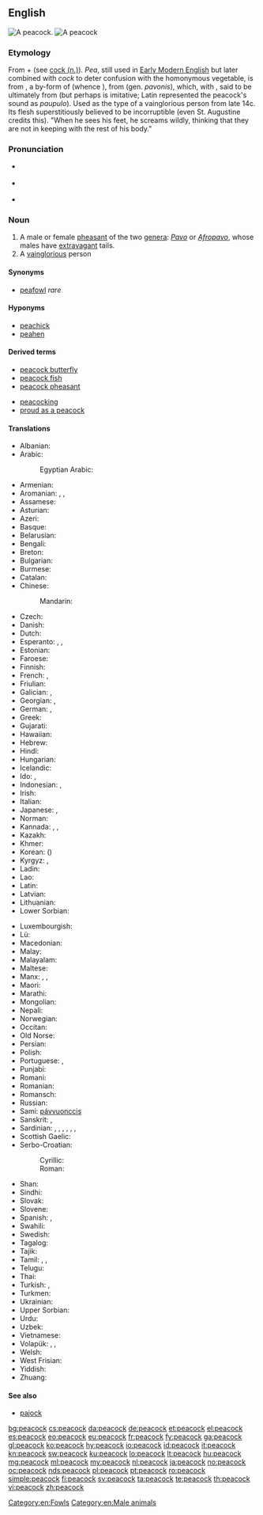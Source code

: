 ==English==
{{wikipedia}}
[[Image:Pfau imponierend.jpg|thumb|A peacock.]]
[[Image:Peacock_small.jpg|thumb|A peacock]]

===Etymology===
From {{etyl|enm|en}} {{m|enm|pea||peacock}} + {{m|enm|coc}} (see [[cock#Noun|cock (n.)]]). ''Pea'', still used in [[w:Early Modern English|Early Modern English]] but later combined with ''cock'' to deter confusion with the homonymous vegetable, is from {{etyl|ang|en}} {{m|ang|pēa||peafowl}}, a by-form of {{etyl|ang|en}} {{m|ang|pāwa||peafowl}} (whence {{etyl|enm|-}} {{m|enm|po||peacock}}), from {{etyl|la|en}} {{m|la|pavo}} (gen. ''pavonis''), which, with {{etyl|grc|-}} {{m|grc|ταώς}}, said to be ultimately from {{etyl|ta|en}} {{m|ta|தோகை}} (but perhaps is imitative; Latin represented the peacock's sound as ''paupulo''). Used as the type of a vainglorious person from late 14c. Its flesh superstitiously believed to be incorruptible (even St. Augustine credits this). "When he sees his feet, he screams wildly, thinking that they are not in keeping with the rest of his body."

===Pronunciation===
* {{a|GenAm}} {{IPA|/ˈpikɑk/|lang=en}}
* {{a|RP}} {{IPA|/ˈpiːkɒk/|lang=en}}
* {{audio|en-us-peacock.ogg|Audio (US)|lang=en}}

===Noun===
{{en-noun}}

# A male or female [[pheasant]] of the two [[genera]]: ''[[Pavo]]'' or ''[[Afropavo]]'', whose males have [[extravagant]] tails.
# A [[vainglorious]] person

====Synonyms====
* [[peafowl]] ''rare''

====Hyponyms====
* [[peachick]]
* [[peahen]]

====Derived terms====
{{der-top}}
* [[peacock butterfly]]
* [[peacock fish]]
* [[peacock pheasant]]
{{der-mid}}
* [[peacocking]]
* [[proud as a peacock]]
{{der-bottom}}

====Translations====
{{trans-top|bird}}
* Albanian: {{t+|sq|pallua|m}}
* Arabic: {{t|ar|طَاوُوس|m}}
*: Egyptian Arabic: {{t|arz|طاووس|m|tr=ṭāwūs|sc=Arab}}
* Armenian: {{t+|hy|սիրամարգ}}
* Aromanian: {{t|rup|pãun}}, {{t|rup|piunar|m}}, {{t|rup|pionel|m}}
* Assamese: {{t|as|ম’ৰা|sc=Beng}}
* Asturian: {{t|ast|pavu|m}}
* Azeri: {{t|az|tovuz}}
* Basque: {{t|eu|pauma}}
* Belarusian: {{t|be|паўлі́н|m|sc=Cyrl}}
* Bengali: {{t|bn|ময়ুর|tr=môẏur|sc=Beng}}
* Breton: {{t+|br|paun}}
* Bulgarian: {{t+|bg|пау́н|m}}
* Burmese: {{t+|my|ဒေါင်း|sc=Mymr}}
* Catalan: {{t+|ca|paó}}
* Chinese:
*: Mandarin: {{t+|cmn|孔雀|tr=kǒngquè|sc=Hani}}
* Czech: {{t+|cs|páv|m}}
* Danish: {{t+|da|påfugl|c}}
* Dutch: {{t+|nl|pauw|m}}
* Esperanto: {{qualifier|♂♀}} {{t|eo|pavo}}, {{qualifier|♂}} {{t|eo|virpavo}}, {{qualifier|neologism ♂}} {{t|eo|paviĉo}}
* Estonian: {{t|et|paabulind}}
* Faroese: {{t|fo|páfuglur|m}}
* Finnish: {{t+|fi|riikinkukko}}
* French: {{t+|fr|paon|m}}, {{t+|fr|paonne|f}}
* Friulian: {{t|fur|pavon|m}}
* Galician: {{t+|gl|pavo real}}, {{t|gl|pavón|m}}
* Georgian: {{t|ka|ფარშევანგი}}, {{t|ka|ფარშავანგი|sc=Geor}}
* German: {{qualifier|♂♀}} {{t+|de|Pfau|m}}, {{qualifier|♂}} {{t|de|Pfauhahn|m}}
* Greek: {{t+|el|παγώνι|n}}
* Gujarati: {{t|gu|મોર|sc=Gujr}}
* Hawaiian: {{t|haw|pikake}}
* Hebrew: {{t+|he|טַוָּס|tr=tavás}}
* Hindi: {{t|hi|मोर|m|sc=Deva}}
* Hungarian: {{t+|hu|páva}}
* Icelandic: {{t|is|páfugl|m}}
* Ido: {{qualifier|♂♀}} {{t+|io|pavono}}, {{qualifier|♂}} {{t+|io|pavonulo}}
* Indonesian: {{t|id|merak jantan}}, {{t+|id|merak}}
* Irish: {{t+|ga|péacóg}}
* Italian: {{t+|it|pavone}}
* Japanese: {{t+|ja|孔雀|tr=くじゃく, kujaku|sc=Jpan}}, {{t|ja|ピーコック|tr=pīkokku|sc=Jpan}}
* Norman: {{t|nrf|paon|m}}
* Kannada: {{t+|kn|ನವಿಲು}}, {{t+|kn|ಮಯೂರ}}, {{t+|kn|ಕೇಕಿ}}
* Kazakh: {{t|kk|тауыс|sc=Cyrl}}
* Khmer: {{t+|km|ក្ងោក|tr=kŋaok|sc=Khmr}}
* Korean: {{t+|ko|공작|tr=gong-jak|sc=Kore}} ({{t+|ko|孔雀|sc=Kore}})
* Kyrgyz: {{t+|ky|тоос|sc=Cyrl}}, {{t|ky|павлин|sc=Cyrl}}
* Ladin: {{t|lld|pavon}}
* Lao: {{t|lo|ກຸໂງກ|sc=Laoo}}
* Latin: {{t+|la|Pavo cristatus|m}}
* Latvian: {{t|lv|pāvs|m}}
* Lithuanian: {{t+|lt|povas|m}}
* Lower Sorbian: {{t|dsb|paw}}
{{trans-mid}}
* Luxembourgish: {{t+|lb|Pohunn|m}}
* Lü: {{t|khb|ᦓᦷᧅᦍᦞᦳᧂ}}
* Macedonian: {{t|mk|паун|m}}
* Malay: {{t|ms|merak}}
* Malayalam: {{t|ml|മയില്‍}}
* Maltese: {{t|mt|pagun|m}}
* Manx: {{t|gv|kellagh eairkagh|m}} {{qualifier|male only}}, {{t|gv|peacock|m}}, {{t|gv|kellagh aalin|m}}
* Maori: {{t|mi|pīkake}}
* Marathi: {{t|mr|मोर|m|sc=Deva}}
* Mongolian: {{t+|mn|тогос|sc=Cyrl}}
* Nepali: {{t|ne|मुजुर|sc=Deva}}
* Norwegian: {{t|no|påfugl|m}}
* Occitan: {{t+|oc|pavon}}
* Old Norse: {{t|non|pái|m}}
* Persian: {{t+|fa|طاووس|tr=tâvus|sc=fa-Arab}}
* Polish: {{t+|pl|paw|m}}
* Portuguese: {{t|pt|pavão real}}, {{t+|pt|pavão}}
* Punjabi: {{t|pa|ਮੋਰ|sc=Guru}}
* Romani: {{t|rom|pavuno|m}}
* Romanian: {{t+|ro|păun|m}}
* Romansch: {{t|rm|pavun}}
* Russian: {{t+|ru|павли́н|m}}
* Sami: [[pávvuonccis]]
* Sanskrit: {{t|sa|मयूर|m|sc=Deva}}, {{t|sa|मयूरी|f|sc=Deva}}
* Sardinian: {{t|sc|baboni}}, {{t|sc|pavone}}, {{t|sc|pavoni}}, {{t|sc|paoni}}, {{t|sc|poni}}, {{t|sc|paboni}}, {{t|sc|paone}}
* Scottish Gaelic: {{t|gd|peucag|f}}
* Serbo-Croatian:
*: Cyrillic: {{t|sh|паун|m}}
*: Roman: {{t+|sh|paun|m}}
* Shan: {{t|shn|ၼူၵ်ႉယုင်း|tr=nok. yung:}}
* Sindhi: {{t|sd|मोर|sc=sd-Arab}}
* Slovak: {{t|sk|páv|m}}
* Slovene: {{t+|sl|pav|m}}
* Spanish: {{t|es|pavo real|m}}, {{t|es|pavorreal|m}}
* Swahili: {{t+|sw|tausi}}
* Swedish: {{t+|sv|påfågel|c}}
* Tagalog: {{t|tl|paboreyal}}
* Tajik: {{t|tg|товус}}
* Tamil: {{t+|ta|மயில்}}, {{t+|ta|ஞமலி|sc=Taml}}, {{t+|ta|தோகை|sc=Taml}}
* Telugu: {{t+|te|నెమలి}}
* Thai: {{t+|th|นกยูง|tr=nók-yoong|sc=Thai}}
* Turkish: {{t+|tr|tavus kuşu}}, {{t+|tr|tavus}}
* Turkmen: {{t|tk|tawus}}
* Ukrainian: {{t+|uk|пави́ч|m|sc=Cyrl}}
* Upper Sorbian: {{t|hsb|paw}}
* Urdu: {{t|ur|مور|m|tr=mor|sc=ur-Arab}}
* Uzbek: {{t+|uz|tovuq}}
* Vietnamese: {{t|vi|chim công}}
* Volapük: {{qualifier|♂♀}} {{t+|vo|paf}}, {{qualifier|♂}} {{t+|vo|hipaf}}, {{qualifier|♀}} {{t+|vo|jipaf}}
* Welsh: {{t|cy|paun}}
* West Frisian: {{t|fy|pau}}
* Yiddish: {{t|yi|פּאַווע|f|sc=Hebr}}
* Zhuang: {{t|za|gungjcoz|sc=Talu}}
{{trans-bottom}}

====See also====
* [[pajock]]

[[Category:en:Fowls]]
[[Category:en:Male animals]]

[[bg:peacock]]
[[cs:peacock]]
[[da:peacock]]
[[de:peacock]]
[[et:peacock]]
[[el:peacock]]
[[es:peacock]]
[[eo:peacock]]
[[eu:peacock]]
[[fr:peacock]]
[[fy:peacock]]
[[ga:peacock]]
[[gl:peacock]]
[[ko:peacock]]
[[hy:peacock]]
[[io:peacock]]
[[id:peacock]]
[[it:peacock]]
[[kn:peacock]]
[[sw:peacock]]
[[ku:peacock]]
[[lo:peacock]]
[[lt:peacock]]
[[hu:peacock]]
[[mg:peacock]]
[[ml:peacock]]
[[my:peacock]]
[[nl:peacock]]
[[ja:peacock]]
[[no:peacock]]
[[oc:peacock]]
[[nds:peacock]]
[[pl:peacock]]
[[pt:peacock]]
[[ro:peacock]]
[[simple:peacock]]
[[fi:peacock]]
[[sv:peacock]]
[[ta:peacock]]
[[te:peacock]]
[[th:peacock]]
[[vi:peacock]]
[[zh:peacock]]